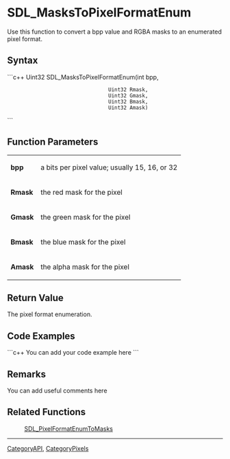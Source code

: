 <!-- pragma section-numbers off -->
<!-- pragma disable-camelcase -->

= SDL_MasksToPixelFormatEnum =
Use this function to convert a bpp value and RGBA masks to an enumerated pixel format.


== Syntax ==
```c++
Uint32 SDL_MasksToPixelFormatEnum(int    bpp,
                                  Uint32 Rmask,
                                  Uint32 Gmask,
                                  Uint32 Bmask,
                                  Uint32 Amask)
```

== Function Parameters ==
{|
|'''bpp'''
|a bits per pixel value; usually 15, 16, or 32
|-
|'''Rmask'''
|the red mask for the pixel
|-
|'''Gmask'''
|the green mask for the pixel
|-
|'''Bmask'''
|the blue mask for the pixel
|-
|'''Amask'''
|the alpha mask for the pixel
|}

== Return Value ==
The pixel format enumeration.

== Code Examples ==
```c++
You can add your code example here
```

== Remarks ==
You can add useful comments here

== Related Functions ==
:[[SDL_PixelFormatEnumToMasks]]

----
[[CategoryAPI]], [[CategoryPixels]]
